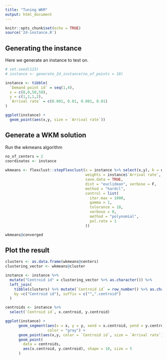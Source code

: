 ```yaml
---
title: "Tuning WKM"
output: html_document
---
```


```r
knitr::opts_chunk$set(echo = TRUE)
source('2d-instance.R')
```

## Generating the instance

Here we generate an instance to test on.

```r
# set.seed(123)
# instance <- generate_2d_instance(no_of_points = 10)

instance <- tibble(
  `Demand point id` = seq(1,4),
  x = c(0,0,50,50),
  y = c(1,2,1,2),
  `Arrival rate` = c(0.001, 0.01, 0.001, 0.01)
)

ggplot(instance) +
  geom_point(aes(x,y, size = `Arrival rate`))
```

## Generate a WKM solution

Run the wkmeans algorithm

```r
no_of_centers = 2
coordinates <- instance 
  
wkmeans <- flexclust::stepFlexclust(x = instance %>% select(x,y), k = no_of_centers, nrep = 1,
                                    weights = instance$`Arrival rate`, FUN = "cclust",
                                    save.data = TRUE,
                                    dist = "euclidean", verbose = F,
                                    method = "hardcl", 
                                    control = list(
                                      iter.max = 1000,
                                      gamma = 1,
                                      tolerance = 10,
                                      verbose = 0,
                                      method = "polynomial",
                                      pol.rate = 1
                                    ))

wkmeans@converged
```

## Plot the result

```r
clusters <- as.data.frame(wkmeans@centers)
clustering_vector <- wkmeans@cluster

instance <- instance %>% 
  mutate("Centroid id" = clustering_vector %>% as.character()) %>%
  left_join(
    tibble(clusters) %>% mutate(`Centroid id` = row_number() %>% as.character()), 
    by =c("Centroid id"), suffix = c("",".centroid")
  )

centroids <- instance %>%
  select(`Centroid id`, x.centroid, y.centroid)

ggplot(instance) +
      geom_segment(aes(x = x, y = y, xend = x.centroid, yend = y.centroid),
                   color = "gray") +
      geom_point(aes(x,y, color = `Centroid id`, size = `Arrival rate`)) +
      geom_point(
        data = centroids, 
        aes(x.centroid, y.centroid), shape = 10, size = 5
      )
```
